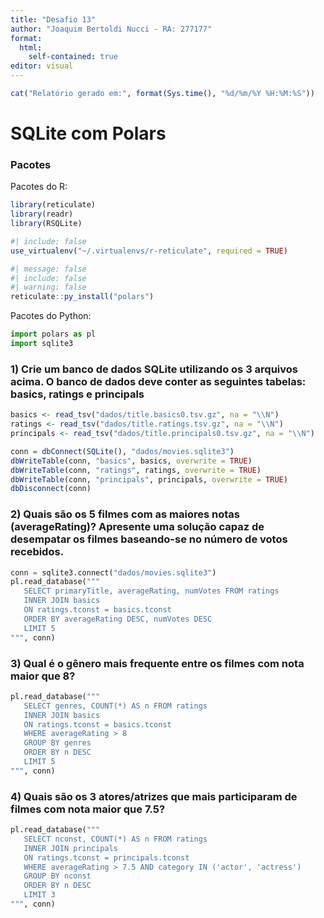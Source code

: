 ---
title: "Desafio 13"
author: "Joaquim Bertoldi Nucci - RA: 277177"
format: 
  html:
    self-contained: true
editor: visual
---

```{r}
cat("Relatório gerado em:", format(Sys.time(), "%d/%m/%Y %H:%M:%S"))
```

# SQLite com Polars

### Pacotes

Pacotes do R:

```{r}
library(reticulate)
library(readr)
library(RSQLite)
```

```{r}
#| include: false
use_virtualenv("~/.virtualenvs/r-reticulate", required = TRUE)
```

```{r}
#| message: false
#| include: false
#| warning: false
reticulate::py_install("polars")
```

Pacotes do Python:

```{python}
import polars as pl
import sqlite3
```

### 1) Crie um banco de dados SQLite utilizando os 3 arquivos acima. O banco de dados deve conter as seguintes tabelas: basics, ratings e principals

```{r}
basics <- read_tsv("dados/title.basics0.tsv.gz", na = "\\N")
ratings <- read_tsv("dados/title.ratings.tsv.gz", na = "\\N")
principals <- read_tsv("dados/title.principals0.tsv.gz", na = "\\N")

conn = dbConnect(SQLite(), "dados/movies.sqlite3")
dbWriteTable(conn, "basics", basics, overwrite = TRUE)
dbWriteTable(conn, "ratings", ratings, overwrite = TRUE)
dbWriteTable(conn, "principals", principals, overwrite = TRUE)
dbDisconnect(conn)
```

### 2) Quais são os 5 filmes com as maiores notas (averageRating)? Apresente uma solução capaz de desempatar os filmes baseando-se no número de votos recebidos.

```{python}
conn = sqlite3.connect("dados/movies.sqlite3")
pl.read_database("""
   SELECT primaryTitle, averageRating, numVotes FROM ratings
   INNER JOIN basics
   ON ratings.tconst = basics.tconst
   ORDER BY averageRating DESC, numVotes DESC
   LIMIT 5
""", conn)
```

### 3) Qual é o gênero mais frequente entre os filmes com nota maior que 8?

```{python}
pl.read_database("""
   SELECT genres, COUNT(*) AS n FROM ratings
   INNER JOIN basics
   ON ratings.tconst = basics.tconst
   WHERE averageRating > 8
   GROUP BY genres
   ORDER BY n DESC
   LIMIT 5
""", conn)
```

### 4) Quais são os 3 atores/atrizes que mais participaram de filmes com nota maior que 7.5?

```{python}
pl.read_database("""
   SELECT nconst, COUNT(*) AS n FROM ratings
   INNER JOIN principals
   ON ratings.tconst = principals.tconst
   WHERE averageRating > 7.5 AND category IN ('actor', 'actress')
   GROUP BY nconst
   ORDER BY n DESC
   LIMIT 3
""", conn)
```

